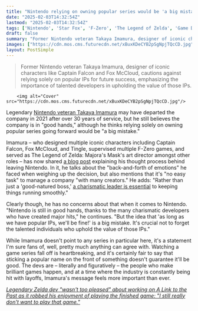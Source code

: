 ```yaml
---
title: "Nintendo relying on owning popular series would be 'a big mistake' says Zelda, Star Fox veteran: 'It's crucial not to forget the talented individuals who uphold the value of those IPs'"
date: "2025-02-03T14:32:54Z"
lastmod: "2025-02-03T14:32:54Z"
tags: ['Nintendo', 'Star Fox', 'F-Zero', 'The Legend of Zelda', 'Game Development', 'Industry Analysis']
draft: false
summary: "Former Nintendo veteran Takaya Imamura, designer of iconic characters like Captain Falcon and Fox McCloud, cautions against relying solely on popular IPs for future success, emphasizing the importance of talented developers in upholding the value of those IPs."
images: ["https://cdn.mos.cms.futurecdn.net/xBuxKDeCYB2pSgNpjTQcCD.jpg"]
layout: PostSimple
---
```

> Former Nintendo veteran Takaya Imamura, designer of iconic characters like Captain Falcon and Fox McCloud, cautions against relying solely on popular IPs for future success, emphasizing the importance of talented developers in upholding the value of those IPs.


        <img alt="Cover" src="https://cdn.mos.cms.futurecdn.net/xBuxKDeCYB2pSgNpjTQcCD.jpg"/>
        
Legendary [<u>Nintendo veteran Takaya Imamura</u>](https://www.gamesradar.com/games/takaya-imamura-interview-star-fox-nintendo/) may have departed the company in 2021 after over 30 years of service, but he still believes the company is in "good hands," although he thinks relying solely on owning popular series going forward would be "a big mistake."

Imamura – who designed multiple iconic characters including Captain Falcon, Fox McCloud, and Tingle, supervised multiple F-Zero games, and served as The Legend of Zelda: Majora's Mask's art director amongst other roles – has now shared [<u>a blog post</u>](https://note.com/imamura_1966/n/n09b6dd5931a3) explaining his thought process behind leaving Nintendo. In it, he talks about the "back-and-forth of emotions" he faced when weighing up the decision, but also mentions that it's "no easy task" to manage a company "with many creators." He adds: "Rather than just a 'good-natured boss,' [<u>a charismatic leader is essential</u>](https://www.gamesradar.com/platforms/nintendo/former-nintendo-veteran-says-shigeru-miyamoto-doesnt-accept-compromise-in-game-design-this-is-what-it-takes-to-be-number-one-at-anything-in-the-world/) to keeping things running smoothly."

Clearly though, he has no concerns about that when it comes to Nintendo. "Nintendo is still in good hands, thanks to the many charismatic developers who have created major hits," he continues. "But the idea that 'as long as we have popular IPs, we'll be fine!' is a big mistake. It's crucial not to forget the talented individuals who uphold the value of those IPs."

While Imamura doesn't point to any series in particular here, it's a statement I'm sure fans of, well, pretty much anything can agree with. Watching a game series fall off is heartbreaking, and it's certainly fair to say that sticking a popular name on the front of something doesn't guarantee it'll be good. The devs are – literally and figuratively – the people who make brilliant games happen, and at a time where the industry is constantly being hit with layoffs, Imamura's message feels more important than ever. 

[<u><em>Legendary Zelda dev "wasn't too pleased" about working on A Link to the Past as it robbed his enjoyment of playing the finished game: "I still really don't want to play that game."</em></u>](https://www.gamesradar.com/games/the-legend-of-zelda/legendary-zelda-dev-wasnt-too-pleased-about-working-on-a-link-to-the-past-as-it-robbed-his-enjoyment-of-playing-the-finished-game-i-still-really-dont-want-to-play-that-game/)
        